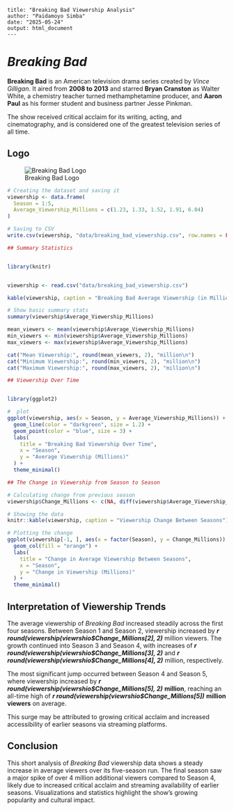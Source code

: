 ```---
title: "Breaking Bad Viewership Analysis"
author: "Paidamoyo Simba"
date: "2025-05-24"
output: html_document
---

```

# *Breaking Bad*

**Breaking Bad** is an American television drama series created by *Vince Gilligan*. It aired from **2008 to 2013** and starred **Bryan Cranston** as Walter White, a chemistry teacher turned methamphetamine producer, and **Aaron Paul** as his former student and business partner Jesse Pinkman.

The show received critical acclaim for its writing, acting, and cinematography, and is considered one of the greatest television series of all time.

## Logo

![Breaking Bad Logo](images/breaking_bad_logo.jpg)

```r
# Creating the dataset and saving it
viewership <- data.frame(
  Season = 1:5,
  Average_Viewership_Millions = c(1.23, 1.33, 1.52, 1.91, 6.04)
)

# Saving to CSV
write.csv(viewership, "data/breaking_bad_viewership.csv", row.names = FALSE)

```

```r
## Summary Statistics


library(knitr)


viewership <- read.csv("data/breaking_bad_viewership.csv")

kable(viewership, caption = "Breaking Bad Average Viewership (in Millions)")

# Show basic summary stats
summary(viewership$Average_Viewership_Millions)

```

```r


mean_viewers <- mean(viewership$Average_Viewership_Millions)
min_viewers <- min(viewership$Average_Viewership_Millions)
max_viewers <- max(viewership$Average_Viewership_Millions)

cat("Mean Viewership:", round(mean_viewers, 2), "million\n")
cat("Minimum Viewership:", round(min_viewers, 2), "million\n")
cat("Maximum Viewership:", round(max_viewers, 2), "million\n")

```

```r
## Viewership Over Time


library(ggplot2)

#  plot
ggplot(viewership, aes(x = Season, y = Average_Viewership_Millions)) +
  geom_line(color = "darkgreen", size = 1.2) +
  geom_point(color = "blue", size = 3) +
  labs(
    title = "Breaking Bad Viewership Over Time",
    x = "Season",
    y = "Average Viewership (Millions)"
  ) +
  theme_minimal()

```

```r
## The Change in Viewership from Season to Season

# Calculating change from previous season
viewership$Change_Millions <- c(NA, diff(viewership$Average_Viewership_Millions))

# Showing the data
knitr::kable(viewership, caption = "Viewership Change Between Seasons")

```

```r
# Plotting the change
ggplot(viewership[-1, ], aes(x = factor(Season), y = Change_Millions)) +
  geom_col(fill = "orange") +
  labs(
    title = "Change in Average Viewership Between Seasons",
    x = "Season",
    y = "Change in Viewership (Millions)"
  ) +
  theme_minimal()

```

## Interpretation of Viewership Trends

The average viewership of *Breaking Bad* increased steadily across the first four seasons. Between Season 1 and Season 2, viewership increased by ***r round(viewership(viewrshio\$Change_Millions[2], 2)*** million viewers. The growth continued into Season 3 and Season 4, with increases of ***r round(viewership(viewrshio\$Change_Millions[3], 2)*** and ***r round(viewership(viewrshio\$Change_Millions[4], 2)*** million, respectively.

The most significant jump occurred between Season 4 and Season 5, where viewership increased by ***r round(viewership(viewrshio\$Change_Millions[5], 2)*** **million**, reaching an all-time high of ***r round(viewership(viewrshio\$Change_Millions[5])*** **million viewers** on average.

This surge may be attributed to growing critical acclaim and increased accessibility of earlier seasons via streaming platforms.

## Conclusion

This short analysis of *Breaking Bad* viewership data shows a steady increase in average viewers over its five-season run. The final season saw a major spike of over 4 million additional viewers compared to Season 4, likely due to increased critical acclaim and streaming availability of earlier seasons. Visualizations and statistics highlight the show's growing popularity and cultural impact.
